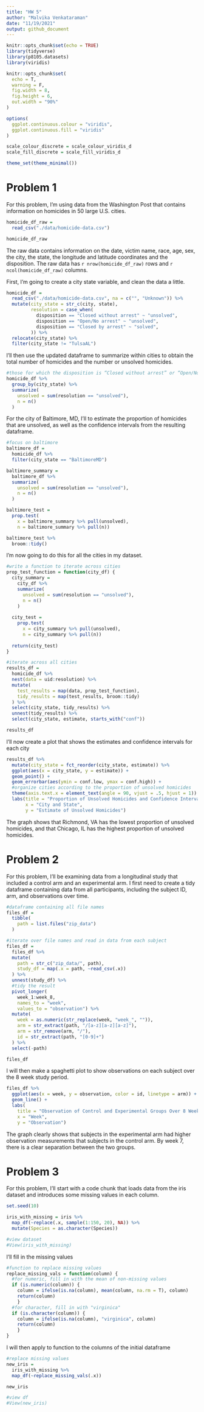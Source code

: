 ```yaml
---
title: "HW 5"
author: "Malvika Venkataraman"
date: "11/19/2021"
output: github_document
---
```


```r
knitr::opts_chunk$set(echo = TRUE)
library(tidyverse)
library(p8105.datasets)
library(viridis)

knitr::opts_chunk$set(
  echo = T,
  warning = F,
  fig.width = 8,
  fig.height = 6,
  out.width = "90%"
)

options(
  ggplot.continuous.colour = "viridis",
  ggplot.continuous.fill = "viridis"
)

scale_colour_discrete = scale_colour_viridis_d
scale_fill_discrete = scale_fill_viridis_d

theme_set(theme_minimal())
```

# Problem 1

For this problem, I'm using data from the Washington Post that contains information on homicides in 50 large U.S. cities.
```r
homicide_df_raw =
  read_csv("./data/homicide-data.csv")

homicide_df_raw
```
The raw data contains information on the date, victim name, race, age, sex, the city, the state, the longitude and latitude coordinates and the disposition. The raw data has `r nrow(homicide_df_raw)` rows and `r ncol(homicide_df_raw)` columns.

First, I'm going to create a city state variable, and clean the data a little.
```r
homicide_df =
  read_csv("./data/homicide-data.csv", na = c("", "Unknown")) %>%
  mutate(city_state = str_c(city, state),
         resolution = case_when(
           disposition == "Closed without arrest" ~ "unsolved",
           disposition == "Open/No arrest" ~ "unsolved",
           disposition == "Closed by arrest" ~ "solved",
         )) %>%
  relocate(city_state) %>%
  filter(city_state != "TulsaAL")
```

I'll then use the updated dataframe to summarize within cities to obtain the total number of homicides and the number or unsolved homicides.
```r
#those for which the disposition is “Closed without arrest” or “Open/No arrest”
homicide_df %>%
  group_by(city_state) %>%
  summarize(
    unsolved = sum(resolution == "unsolved"),
    n = n()
  )
```

For the city of Baltimore, MD, I'll to estimate the proportion of homicides that are unsolved, as well as the confidence intervals from the resulting dataframe.
```r
#focus on baltimore
baltimore_df = 
  homicide_df %>%
  filter(city_state == "BaltimoreMD")

baltimore_summary = 
  baltimore_df %>%
  summarize(
    unsolved = sum(resolution == "unsolved"),
    n = n()
  )

baltimore_test =
  prop.test(
    x = baltimore_summary %>% pull(unsolved), 
    n = baltimore_summary %>% pull(n))

baltimore_test %>%
  broom::tidy()
```

I'm now going to do this for all the cities in my dataset. 
```r
#write a function to iterate across cities
prop_test_function = function(city_df) {
  city_summary =
    city_df %>%
    summarize(
      unsolved = sum(resolution == "unsolved"),
      n = n()
    )
  
  city_test =
    prop.test(
      x = city_summary %>% pull(unsolved),
      n = city_summary %>% pull(n))
  
  return(city_test)
}

```

```r
#iterate across all cities
results_df =
  homicide_df %>%
  nest(data = uid:resolution) %>%
  mutate(
    test_results = map(data, prop_test_function),
    tidy_results = map(test_results, broom::tidy)
  ) %>%
  select(city_state, tidy_results) %>%
  unnest(tidy_results) %>%
  select(city_state, estimate, starts_with("conf"))

results_df
```
I'll now create a plot that shows the estimates and confidence intervals for each city
```r
results_df %>%
  mutate(city_state = fct_reorder(city_state, estimate)) %>%
  ggplot(aes(x = city_state, y = estimate)) +
  geom_point() +
  geom_errorbar(aes(ymin = conf.low, ymax = conf.high)) + 
  #organize cities according to the proportion of unsolved homicides
  theme(axis.text.x = element_text(angle = 90, vjust = .5, hjust = 1)) +
  labs(title = "Proportion of Unsolved Homicides and Confidence Intervals by City", 
       x = "City and State",
       y = "Estimate of Unsolved Homicides")
```

The graph shows that Richmond, VA has the lowest proportion of unsolved homicides, and that Chicago, IL has the highest proportion of unsolved homicides.

# Problem 2

For this problem, I'll be examining data from a longitudinal study that included a control arm and an experimental arm. I first need to create a tidy dataframe containing data from all participants, including the subject ID, arm, and observations over time.
```r
#dataframe containing all file names
files_df = 
  tibble(
    path = list.files("zip_data")
  )

#iterate over file names and read in data from each subject
files_df =
  files_df %>%
  mutate(
    path = str_c("zip_data/", path),
    study_df = map(.x = path, ~read_csv(.x))
  ) %>%
  unnest(study_df) %>%
  #tidy the result
  pivot_longer(
    week_1:week_8,
    names_to = "week",
    values_to = "observation") %>%
  mutate(
    week = as.numeric(str_replace(week, "week_", "")),
    arm = str_extract(path, "/[a-z][a-z][a-z]"),
    arm = str_remove(arm, "/"),
    id = str_extract(path, "[0-9]+")
  ) %>%
  select(-path)

files_df
```

I will then make a spaghetti plot to show observations on each subject over the 8 week study period.
```r
files_df %>%
  ggplot(aes(x = week, y = observation, color = id, linetype = arm)) +
  geom_line() + 
  labs(
    title = "Observation of Control and Experimental Groups Over 8 Weeks",
    x = "Week",
    y = "Observation")
```

The graph clearly shows that subjects in the experimental arm had higher observation measurements that subjects in the control arm. By week 7, there is a clear separation between the two groups.

# Problem 3

For this problem, I'll start with a code chunk that loads data from the iris dataset and introduces some missing values in each column.
```r
set.seed(10)

iris_with_missing = iris %>% 
  map_df(~replace(.x, sample(1:150, 20), NA)) %>%
  mutate(Species = as.character(Species))

#view dataset
#View(iris_with_missing)
```

I'll fill in the missing values
```r
#function to replace missing values
replace_missing_vals = function(column) {
  #for numeric, fill in with the mean of non-missing values
  if (is.numeric(column)) {
    column = ifelse(is.na(column), mean(column, na.rm = T), column)
    return(column)
    }
  #for character, fill in with "virginica"
  if (is.character(column)) {
    column = ifelse(is.na(column), "virginica", column)
    return(column)
    }
}
```

I will then apply to function to the columns of the initial dataframe
```r
#replace missing values
new_iris = 
  iris_with_missing %>%
  map_df(~replace_missing_vals(.x))

new_iris

#view df
#View(new_iris)
```



